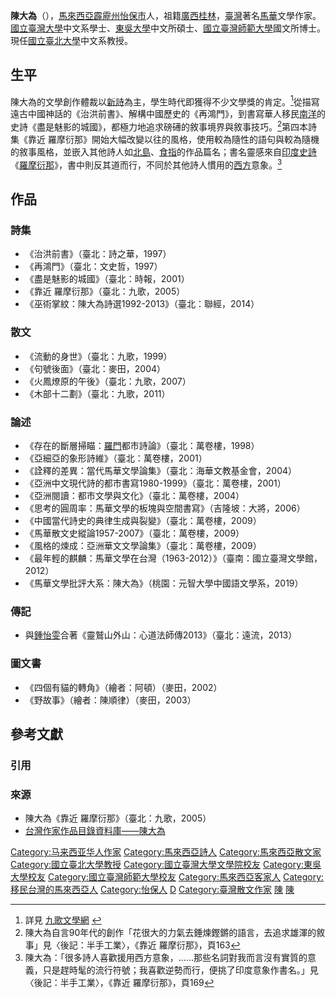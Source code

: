 {{Infobox writer <!-- 本模板详细信息请见 [[:Template:Infobox_Writer/doc|:Template:Infobox Writer/doc]]。 -->
| name         = 陳大為
| romaji       = Chan Tah Wei
| image        = Replace this image male.svg
| imagesize    = 
| caption      = 
| pseudonym    = 
| zi           = 
| hao          = 
| birthname    = 
| birthdate    = {{Birth date and age|1969|9|28}}
| birthplace   = {{MYS}}[[霹靂州|霹靂州]][[怡保市|怡保市]]
| deathdate    = 
| deathplace   = 
| occupation   = [[作家|作家]]、[[教授|教授]]、[[學者|學者]]
| nationality  = {{MYS}}
| permanent residency = {{ROC}}
| residence    = {{TWN}}[[臺北市|臺北市]]
| education    = [[臺師大|臺師大]][[文學博士|文學博士]]
| period       = 1989年至今
| genre        = [[新詩|新詩]]、[[散文|散文]]、[[文學評論|文學評論]]
| subject      = [[現代文學|現代文學]]
| movement     = 
| notableworks = 
| spouse       = {{marriage|[[鍾怡雯|鍾怡雯]]|1994}}
| partner      = 
| children     = 
| relatives    = 
| influences   = 
| influenced   = 
| awards       = [[聯合報文學獎|聯合報文學獎]]<br>中國[[時報文學獎|時報文學獎]]新詩評審獎<br>台北文學年金新詩類<br>教育部文藝創作獎新詩首獎等
| signature    = 
| website      = 
}}

'''陳大為'''（{{bd|1969年|9月28日|||C陳}}），[[馬來西亞|馬來西亞]][[霹靂州|霹靂州]][[怡保市|怡保市]]人，祖籍[[廣西|廣西]][[桂林|桂林]]，[[臺灣|臺灣]]著名[[马来西亚华人|馬華]]文學作家。[[國立臺灣大學|國立臺灣大學]]中文系學士、[[東吳大學_(臺灣)|東吳大學]]中文所碩士、[[國立臺灣師範大學|國立臺灣師範大學]]國文所博士。現任[[國立臺北大學|國立臺北大學]]中文系教授。

== 生平 ==
陳大為的文學創作體裁以[[新詩|新詩]]為主，學生時代即獲得不少文學獎的肯定。<ref>詳見 [http://www.chiuko.com.tw/author.php?au=detail&authorID=434 九歌文學網] {{Wayback|url=http://www.chiuko.com.tw/author.php?au=detail&authorID=434 |date=20080105040259 }}</ref>從描寫遠古中國神話的《治洪前書》、解構中國歷史的《再鴻門》，到書寫華人移民[[南洋|南洋]]的史詩《盡是魅影的城國》，都極力地追求磅礡的敘事境界與敘事技巧。<ref>陳大為自言90年代的創作「花很大的力氣去錘煉鏗鏘的語言，去追求雄渾的敘事」見〈後記：半手工業〉，《靠近 羅摩衍那》，頁163</ref>第四本詩集《靠近 羅摩衍那》開始大幅改變以往的風格，使用較為隨性的語句與較為隨機的敘事風格，並嵌入其他詩人如[[北島|北島]]、[[郭路生|食指]]的作品篇名；書名靈感來自[[印度|印度]][[史詩|史詩]]《[[羅摩衍那|羅摩衍那]]》，書中則反其道而行，不同於其他詩人慣用的[[西方|西方]]意象。<ref>陳大為：「很多詩人喜歡援用西方意象，……那些名詞對我而言沒有實質的意義，只是趕時髦的流行符號；我喜歡逆勢而行，便挑了印度意象作書名。」見〈後記：半手工業〉，《靠近 羅摩衍那》，頁169</ref>

== 作品 ==
=== 詩集 ===

*《治洪前書》（臺北：詩之華，1997）
*《再鴻門》（臺北：文史哲，1997）
*《盡是魅影的城國》（臺北：時報，2001）
*《靠近 羅摩衍那》（臺北：九歌，2005）
*《巫術掌紋：陳大為詩選1992-2013》（臺北：聯經，2014）

=== 散文 ===

*《流動的身世》（臺北：九歌，1999）
*《句號後面》（臺北：麥田，2004）
*《火鳳燎原的午後》（臺北：九歌，2007）
*《木部十二劃》（臺北：九歌，2011）

=== 論述 ===
*《存在的斷層掃瞄：[[羅門|羅門]]都市詩論》（臺北：萬卷樓，1998）
*《亞細亞的象形詩維》（臺北：萬卷樓，2001）
*《詮釋的差異：當代馬華文學論集》（臺北：海華文教基金會，2004）
*《亞洲中文現代詩的都市書寫1980-1999》（臺北：萬卷樓，2001）
*《亞洲閱讀：都市文學與文化》（臺北：萬卷樓，2004）
*《思考的圓周率：馬華文學的板塊與空間書寫》（吉隆坡：大將，2006）
*《中國當代詩史的典律生成與裂變》（臺北：萬卷樓，2009）
*《馬華散文史縱論1957-2007》（臺北：萬卷樓，2009）
*《風格的煉成：亞洲華文文學論集》（臺北：萬卷樓，2009）
*《最年輕的麒麟：馬華文學在台灣（1963-2012）》（臺南：國立臺灣文學館，2012）
*《馬華文學批評大系：陳大為》（桃園：元智大學中國語文學系，2019）

=== 傳記 ===
*與[[鍾怡雯|鍾怡雯]]合著《靈鷲山外山：心道法師傳2013》（臺北：遠流，2013）

=== 圖文書 ===
*《四個有貓的轉角》（繪者：阿頓）（麥田，2002）
*《野故事》（繪者：陳順律）（麥田，2003）

== 參考文獻 ==
=== 引用 ===
{{Reflist|30em}}

=== 來源 ===
{{refbegin}}
* 陳大為《靠近 羅摩衍那》（臺北：九歌，2005）
* [https://db.nmtl.gov.tw/Site4/s6/writerinfo?id=1497 台灣作家作品目錄資料庫——陳大為]
{{refend}}

{{DEFAULTSORT:C}}
[[Category:马来西亚华人作家|Category:马来西亚华人作家]]
[[Category:馬來西亞詩人|Category:馬來西亞詩人]]
[[Category:馬來西亞散文家|Category:馬來西亞散文家]]
[[Category:國立臺北大學教授|Category:國立臺北大學教授]]
[[Category:國立臺灣大學文學院校友|Category:國立臺灣大學文學院校友]]
[[Category:東吳大學校友|Category:東吳大學校友]]
[[Category:國立臺灣師範大學校友|Category:國立臺灣師範大學校友]]
[[Category:馬來西亞客家人|Category:馬來西亞客家人]]
[[Category:移民台灣的馬來西亞人|Category:移民台灣的馬來西亞人]]
[[Category:怡保人|Category:怡保人]]
[[Category:陳姓|D]]
[[Category:臺灣散文作家|Category:臺灣散文作家]]
[[Category:臺灣男性詩人|陳]]
[[Category:21世紀臺灣詩人|陳]]